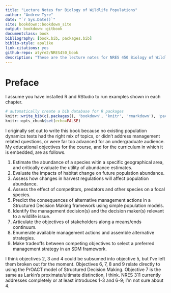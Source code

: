 ```yaml
--- 
title: "Lecture Notes for Biology of Wildlife Populations"
author: "Andrew Tyre"
date: "`r Sys.Date()`"
site: bookdown::bookdown_site
output: bookdown::gitbook
documentclass: book
bibliography: [book.bib, packages.bib]
biblio-style: apalike
link-citations: yes
github-repo: atyre2/NRES450_book
description: "These are the lecture notes for NRES 450 Biology of Wildlife populations at the University of Nebraska."
---
```


# Preface {-}

I assume you have installed R and RStudio to run examples shown in each chapter.

```r
# automatically create a bib database for R packages
knitr::write_bib(c(.packages(), 'bookdown', 'knitr', 'rmarkdown'), 'packages.bib')
knitr::opts_chunk$set(echo=FALSE)
```

I originally set out to write this book because no existing population dynamics texts had the right mix of topics, or didn't address management related questions, or were far too advanced for an undergraduate audience. 
My educational objectives for the course, and for the curriculum in which it is embedded, are as follows.

1. Estimate the abundance of a species witin a specific geographical area, and critically evaluate the utility of abundance estimates.
2. Evaluate the impacts of habitat change on future population abundance. 
3. Assess how changes in harvest regulations will affect population abundance.
4. Assess the effect of competitors, predators and other species on a focal species.
5. Predict the consequences of alternative management actions in a Structured Decision Making framework using simple population models.
6. Identify the management decision(s) and the decision maker(s) relevant to a wildlife issue. 
7. Articulate the objectives of stakeholders along a means/ends continuum.
8. Enumerate available management actions and assemble alternative strategies.
9. Make tradeoffs between competing objectives to select a preferred management strategy in an SDM framework.

I think objectives 2, 3 and 4 could be subsumed into objective 5, but I've left them broken out for the moment. Objectives 6, 7, 8 and 9 relate directly to using the PrOACT model of Structured Decision Making. Objective 7 is the same as Larkin's proximate/ultimate distinction, I think. NRES 311 currently addresses completely or at least introduces 1-3 and 6-9; I'm not sure about 4. 
